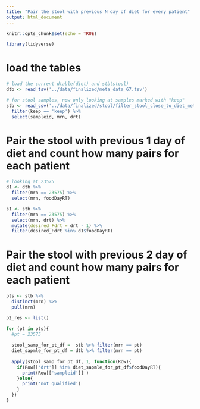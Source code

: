 ```yaml
---
title: "Pair the stool with previous N day of diet for every patient"
output: html_document
---
```


```r
knitr::opts_chunk$set(echo = TRUE)
```

```r
library(tidyverse)
```

# load the tables

```r
# load the current dtable(diet) and stb(stool)
dtb <- read_tsv('../data/finalized/meta_data_67.tsv')

# for stool samples, now only looking at samples marked with "keep"
stb <- read_csv('../data/finalized/stool/filter_stool_close_to_diet_meta.csv') %>% 
  filter(keep == 'keep') %>% 
  select(sampleid, mrn, drt)
```

# Pair the stool with previous 1 day of diet and count how many pairs for each patient

```r
# looking at 23575
d1 <- dtb %>% 
  filter(mrn == 23575) %>% 
  select(mrn, foodDayRT)

s1 <- stb %>% 
  filter(mrn == 23575) %>% 
  select(mrn, drt) %>% 
  mutate(desired_Fdrt = drt - 1) %>% 
  filter(desired_Fdrt %in% d1$foodDayRT)
```

# Pair the stool with previous 2 day of diet and count how many pairs for each patient

```r
pts <- stb %>% 
  distinct(mrn) %>% 
  pull(mrn)

p2_res <- list()

for (pt in pts){
  #pt = 23575
  
  stool_samp_for_pt_df =  stb %>% filter(mrn == pt) 
  diet_sapmle_for_pt_df = dtb %>% filter(mrn == pt)
  
  apply(stool_samp_for_pt_df, 1, function(Row){
    if(Row[['drt']] %in% diet_sapmle_for_pt_df$foodDayRT){
      print(Row[['sampleid']] )
    }else{
      print('not qualified') 
    }
  })
}
```

